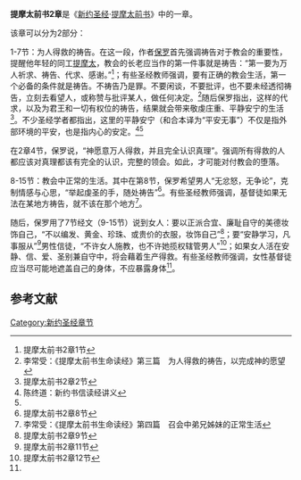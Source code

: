 '''提摩太前书2章'''是《[[新约圣经|新约圣经]]·[[提摩太前书|提摩太前书]]》中的一章。

该章可以分为2部分：

1-7节：为人得救的祷告。在这一段，作者[[保罗|保罗]]首先强调祷告对于教会的重要性，提醒他年轻的同工[[提摩太|提摩太]]，教会的长老应当作的第一件事就是祷告：“第一要为万人祈求、祷告、代求、感谢。”<ref>提摩太前书2章1节</ref>；有些圣经教师强调，要有正确的教会生活，第一个必备的条件就是祷告。不祷告乃是罪。不要闲谈，不要批评，也不要未经透彻祷告，立刻去看望人，或称赞与批评某人，做任何决定。<ref name="#1">李常受：《提摩太前书生命读经》第三篇　为人得救的祷告，以完成神的愿望</ref>随后保罗指出，这样的代求，以及为君王和一切有权位的祷告，结果就会带来敬虔庄重、平静安宁的生活<ref>提摩太前书2章2节</ref>。不少圣经学者都指出，这里的平静安宁（和合本译为“平安无事”）不仅是指外部环境的平安，也是指内心的安定。<ref>陈终道：新约书信读经讲义</ref><ref name="#1"/>

在2章4节，保罗说，“神愿意万人得救，并且完全认识真理”。强调所有得救的人都应该对真理都该有完全的认识，完整的领会。如此，才可能对付教会的堕落。

8-15节：教会中正常的生活。其中在第8节，保罗希望男人“无忿怒，无争论”，克制情感与心思，“举起虔圣的手，随处祷告”<ref>提摩太前书2章8节</ref>。有些圣经教师强调，基督徒如果无法在某地方祷告，就不该在那个地方<ref name="#2">李常受：《提摩太前书生命读经》第四篇　召会中弟兄姊妹的正常生活</ref>。

随后，保罗用了7节经文（9-15节）说到女人：要以正派合宜、廉耻自守的美德妆饰自己，“不以编发、黄金、珍珠、或贵价的衣服，妆饰自己”<ref>提摩太前书2章9节</ref>；要“安静学习，凡事服从”<ref>提摩太前书2章11节</ref>男性信徒，“不许女人施教，也不许她揽权辖管男人”<ref>提摩太前书2章12节</ref>；如果女人活在安静、信、爱、圣别兼自守中，将会藉着生产得救。有些圣经教师强调，女性基督徒应当尽可能地遮盖自己的身体，不应暴露身体<ref name="#2"/>。

==参考文献==
<div class="references-small">
<references />
</div>
[[Category:新约圣经章节|Category:新约圣经章节]]